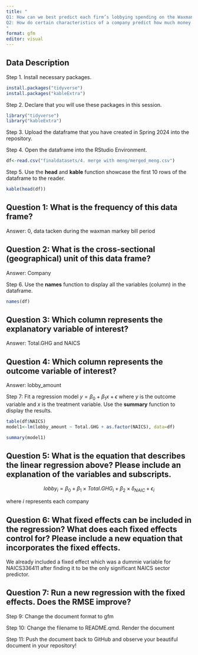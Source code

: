 ```yaml
---
title: "
Q1: How can we best predict each firm’s lobbying spending on the Waxman-Markey bill?
Q2: How do certain characteristics of a company predict how much money they'll spend on lobbying for the Waxman-Markey bill?
"
format: gfm
editor: visual
---
```


## Data Description

Step 1. Install necessary packages.

```r
install.packages("tidyverse")
install.packages("kableExtra")
```

Step 2. Declare that you will use these packages in this session.

```r
library("tidyverse")
library("kableExtra")
```

Step 3. Upload the dataframe that you have created in Spring 2024 into the repository.

Step 4. Open the dataframe into the RStudio Environment.

```r
df<-read.csv("finaldatasets/4. merge with meng/merged_meng.csv")
```

Step 5. Use the **head** and **kable** function showcase the first 10 rows of the dataframe to the reader.

```r
kable(head(df))
```

## Question 1: What is the frequency of this data frame?

Answer: 0, data tacken during the waxman markey bill period

## Question 2: What is the cross-sectional (geographical) unit of this data frame?

Answer: Company

Step 6. Use the **names** function to display all the variables (column) in the dataframe.

```r
names(df)
```

## Question 3: Which column represents the explanatory variable of interest?

Answer: Total.GHG and NAICS

## Question 4: Which column represents the outcome variable of interest?

Answer: lobby_amount

Step 7: Fit a regression model $y=\beta_0 + \beta_1 x + \epsilon$ where $y$ is the outcome variable and $x$ is the treatment variable. Use the **summary** function to display the results.

```r
table(df$NAICS)
model1<-lm(lobby_amount ~ Total.GHG + as.factor(NAICS), data=df)

summary(model1)
```

## Question 5: What is the equation that describes the linear regression above? Please include an explanation of the variables and subscripts.

$$
lobby_i = \beta_0 + \beta_1 \times Total.GHG_i + \beta_2 \times \delta_{NAIC} +  \epsilon_i
$$

where $i$ represents each company

## Question 6: What fixed effects can be included in the regression? What does each fixed effects control for? Please include a new equation that incorporates the fixed effects.

We already included a fixed effect which was a dummie variable for NAICS336411 after finding it to be the only significant NAICS sector predictor.

## Question 7: Run a new regression with the fixed effects. Does the RMSE improve?

Step 9: Change the document format to gfm

Step 10: Change the filename to README.qmd. Render the document

Step 11: Push the document back to GitHub and observe your beautiful document in your repository!
